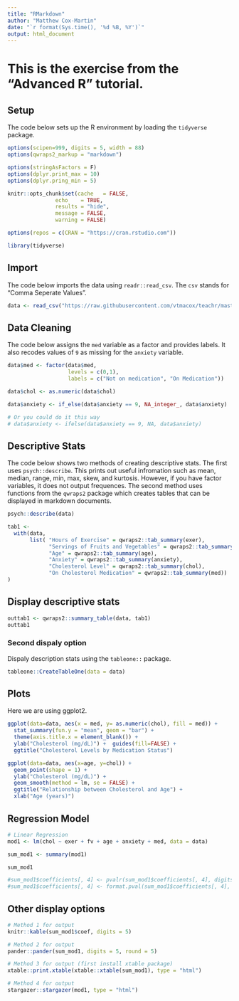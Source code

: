 ```yaml
---
title: "RMarkdown"
author: "Matthew Cox-Martin"
date: "`r format(Sys.time(), '%d %B, %Y')`"
output: html_document
---
```


# This is the exercise from the "Advanced R" tutorial.  

## Setup

The code below sets up the R environment by loading the `tidyverse` package.

```r
options(scipen=999, digits = 5, width = 88)
options(qwraps2_markup = "markdown")

options(stringAsFactors = F)
options(dplyr.print_max = 10)
options(dplyr.pring_min = 5)

knitr::opts_chunk$set(cache   = FALSE,
               echo    = TRUE,
               results = "hide",
               message = FALSE,
               warning = FALSE) 

options(repos = c(CRAN = "https://cran.rstudio.com"))

library(tidyverse)  

```

## Import

The code below imports the data using `readr::read_csv`.  The `csv` stands for "Comma Seperate Values".

```r

data <- read_csv("https://raw.githubusercontent.com/vtmacox/teachr/master/data.csv", col_names = TRUE)

```

## Data Cleaning

The code below assigns the `med` variable as a factor and provides labels.  It also recodes values of `9` as missing for the `anxiety` variable.

```r
data$med <- factor(data$med,
                   levels = c(0,1),
                   labels = c("Not on medication", "On Medication"))

data$chol <- as.numeric(data$chol)

data$anxiety <- if_else(data$anxiety == 9, NA_integer_, data$anxiety)

# Or you could do it this way
# data$anxiety <- ifelse(data$anxiety == 9, NA, data$anxiety)

```

## Descriptive Stats

The code below shows two methods of creating descriptive stats.  The first uses `psych::describe`.  This prints out useful infromation such as mean, median, range, min, max, skew, and kurtosis.  However, if you have factor variables, it does not output frequences.  The second method uses functions from the `qwraps2` package which creates tables that can be displayed in markdown documents.  

```r

psych::describe(data)

tab1 <- 
  with(data,
       list( "Hours of Exercise" = qwraps2::tab_summary(exer),
             "Servings of Fruits and Vegetables" = qwraps2::tab_summary(fv),
             "Age" = qwraps2::tab_summary(age),
             "Anxiety" = qwraps2::tab_summary(anxiety),
             "Cholesterol Level" = qwraps2::tab_summary(chol),
             "On Cholesterol Medication" = qwraps2::tab_summary(med))
)

```

## Display descriptive stats

```r

outtab1 <- qwraps2::summary_table(data, tab1)
outtab1

```

### Second dispaly option

Dispaly description stats using the `tableone::` package.

```r

tableone::CreateTableOne(data = data)

```

## Plots

Here we are using ggplot2.

```r

ggplot(data=data, aes(x = med, y= as.numeric(chol), fill = med)) +
  stat_summary(fun.y = "mean", geom = "bar") + 
  theme(axis.title.x = element_blank()) + 
  ylab("Cholesterol (mg/dL)") +  guides(fill=FALSE) + 
  ggtitle("Cholesterol Levels by Medication Status")

ggplot(data=data, aes(x=age, y=chol)) +
  geom_point(shape = 1) + 
  ylab("Cholesterol (mg/dL)") + 
  geom_smooth(method = lm, se = FALSE) +
  ggtitle("Relationship between Cholesterol and Age") +
  xlab("Age (years)")

```

## Regression Model

```r
# Linear Regression
mod1 <- lm(chol ~ exer + fv + age + anxiety + med, data = data)

sum_mod1 <- summary(mod1)

sum_mod1

#sum_mod1$coefficients[, 4] <- pvalr(sum_mod1$coefficients[, 4], digits = 3)
#sum_mod1$coefficients[, 4] <- format.pval(sum_mod1$coefficients[, 4], digits = 3)

```

## Other display options

```r
# Method 1 for output
knitr::kable(sum_mod1$coef, digits = 5)

# Method 2 for output
pander::pander(sum_mod1, digits = 5, round = 5)

# Method 3 for output (first install xtable package)
xtable::print.xtable(xtable::xtable(sum_mod1), type = "html")

# Method 4 for output
stargazer::stargazer(mod1, type = "html")
```